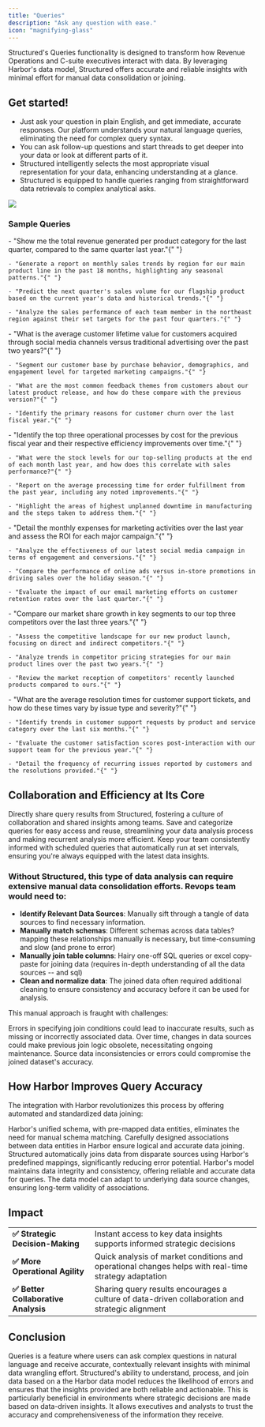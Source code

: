 ```yaml
---
title: "Queries"
description: "Ask any question with ease."
icon: "magnifying-glass"
---
```


Structured's Queries functionality is designed to transform how Revenue Operations and C-suite executives interact with data. By leveraging Harbor's data model, Structured offers accurate and reliable insights with minimal effort for manual data consolidation or joining.

## **Get started!**

- Just ask your question in plain English, and get immediate, accurate responses. Our platform understands your natural language queries, eliminating the need for complex query syntax.
- You can ask follow-up questions and start threads to get deeper into your data or look at different parts of it.
- Structured intelligently selects the most appropriate visual representation for your data, enhancing understanding at a glance.
- Structured is equipped to handle queries ranging from straightforward data retrievals to complex analytical asks.

<Frame caption="Example query">
  <img noZoom src="/images/queries.png" />
</Frame>

### Sample Queries

<AccordionGroup>
  <Accordion title="Revenue and Sales Analysis" icon="chart-pie">
    - "Show me the total revenue generated per product category for the last quarter, compared to the same quarter last year."{" "}

    - "Generate a report on monthly sales trends by region for our main product line in the past 18 months, highlighting any seasonal patterns."{" "}

    - "Predict the next quarter's sales volume for our flagship product based on the current year's data and historical trends."{" "}

    - "Analyze the sales performance of each team member in the northeast region against their set targets for the past four quarters."{" "}

  </Accordion>

  <Accordion title="Customer Insights" icon="users">
    - "What is the average customer lifetime value for customers acquired through social media channels versus traditional advertising over the past two years?"{" "}

    - "Segment our customer base by purchase behavior, demographics, and engagement level for targeted marketing campaigns."{" "}

    - "What are the most common feedback themes from customers about our latest product release, and how do these compare with the previous version?"{" "}

    - "Identify the primary reasons for customer churn over the last fiscal year."{" "}

  </Accordion>

  <Accordion title="Operational Efficiency" icon="gear">
    - "Identify the top three operational processes by cost for the previous fiscal year and their respective efficiency improvements over time."{" "}

    - "What were the stock levels for our top-selling products at the end of each month last year, and how does this correlate with sales performance?"{" "}

    - "Report on the average processing time for order fulfillment from the past year, including any noted improvements."{" "}

    - "Highlight the areas of highest unplanned downtime in manufacturing and the steps taken to address them."{" "}

  </Accordion>

  <Accordion title="Marketing ROI and Campaign Analysis" icon="bullhorn">
    - "Detail the monthly expenses for marketing activities over the last year and assess the ROI for each major campaign."{" "}

    - "Analyze the effectiveness of our latest social media campaign in terms of engagement and conversions."{" "}

    - "Compare the performance of online ads versus in-store promotions in driving sales over the holiday season."{" "}

    - "Evaluate the impact of our email marketing efforts on customer retention rates over the last quarter."{" "}

  </Accordion>

  <Accordion title="Competitive Analysis" icon="chart-line">
    - "Compare our market share growth in key segments to our top three competitors over the last three years."{" "}

    - "Assess the competitive landscape for our new product launch, focusing on direct and indirect competitors."{" "}

    - "Analyze trends in competitor pricing strategies for our main product lines over the past two years."{" "}

    - "Review the market reception of competitors' recently launched products compared to ours."{" "}

  </Accordion>

  <Accordion title="Customer Support and Service Quality" icon="headset">
    - "What are the average resolution times for customer support tickets, and how do these times vary by issue type and severity?"{" "}

    - "Identify trends in customer support requests by product and service category over the last six months."{" "}

    - "Evaluate the customer satisfaction scores post-interaction with our support team for the previous year."{" "}

    - "Detail the frequency of recurring issues reported by customers and the resolutions provided."{" "}

  </Accordion>
</AccordionGroup>

## Collaboration and Efficiency at Its Core

<CardGroup cols={3}>
  <Card title="Seamless Sharing" icon="share">
    Directly share query results from Structured, fostering a culture of
    collaboration and shared insights among teams.
  </Card>
  <Card title="Query Management" icon="floppy-disk">
    Save and categorize queries for easy access and reuse, streamlining your
    data analysis process and making recurrent analysis more efficient.
  </Card>
  <Card title="Scheduled Insights" icon="clock">
    Keep your team consistently informed with scheduled queries that
    automatically run at set intervals, ensuring you're always equipped with the
    latest data insights.
  </Card>
</CardGroup>

### Without Structured, this type of data analysis can require extensive manual data consolidation efforts. Revops team would need to:

- **Identify Relevant Data Sources**: Manually sift through a tangle of data sources to find necessary information.
- **Manually match schemas**: Different schemas across data tables? mapping these relationships manually is necessary, but time-consuming and slow (and prone to error)
- **Manually join table columns**: Hairy one-off SQL queries or excel copy-paste for joining data (requires in-depth understanding of all the data sources -- and sql)
- **Clean and normalize data**: The joined data often required additional cleaning to ensure consistency and accuracy before it can be used for analysis.

This manual approach is fraught with challenges:

<Steps>
  <Step title="Complexity of Join Conditions" icon="puzzle-piece">
    Errors in specifying join conditions could lead to inaccurate results, such
    as missing or incorrectly associated data.
  </Step>
  <Step title="Schema Evolution" icon="rotate">
    Over time, changes in data sources could make previous join logic obsolete,
    necessitating ongoing maintenance.
  </Step>
  <Step title="Data Quality Issues" icon="triangle-exclamation">
    Source data inconsistencies or errors could compromise the joined dataset's
    accuracy.
  </Step>
</Steps>

## How Harbor Improves Query Accuracy

The integration with Harbor revolutionizes this process by offering automated and standardized data joining:

<AccordionGroup>
  <Accordion title="🔄 Pre-defined Schemas" defaultOpen>
    Harbor's unified schema, with pre-mapped data entities, eliminates the need
    for manual schema matching.
  </Accordion>
  <Accordion title="📍 Standardized Associations" defaultOpen>
    Carefully designed associations between data entities in Harbor ensure
    logical and accurate data joining.
  </Accordion>
  <Accordion title="💡 Automated Joining Process" defaultOpen>
    Structured automatically joins data from disparate sources using Harbor's
    predefined mappings, significantly reducing error potential.
  </Accordion>
  <Accordion title="📍 Data Integrity and Consistency" defaultOpen>
    Harbor's model maintains data integrity and consistency, offering reliable
    and accurate data for queries.
  </Accordion>
  <Accordion title="💡 Adaptability to Schema Changes" defaultOpen>
    The data model can adapt to underlying data source changes, ensuring
    long-term validity of associations.
  </Accordion>
</AccordionGroup>

## **Impact**

|                                      |                                                                                                      |
| ------------------------------------ | ---------------------------------------------------------------------------------------------------- |
| **✅ Strategic Decision-Making**     | Instant access to key data insights supports informed strategic decisions                            |
| **✅ More Operational Agility**      | Quick analysis of market conditions and operational changes helps with real-time strategy adaptation |
| **✅ Better Collaborative Analysis** | Sharing query results encourages a culture of data-driven collaboration and strategic alignment      |

## **Conclusion**

Queries is a feature where users can ask complex questions in natural language and receive accurate, contextually relevant insights with minimal data wrangling effort. Structured's ability to understand, process, and join data based on a the Harbor data model reduces the likelihood of errors and ensures that the insights provided are both reliable and actionable. This is particularly beneficial in environments where strategic decisions are made based on data-driven insights. It allows executives and analysts to trust the accuracy and comprehensiveness of the information they receive.
